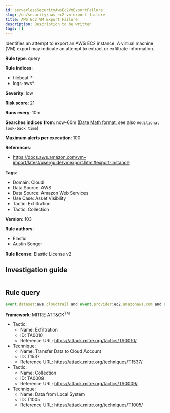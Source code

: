 ```yaml
---
id: serverlessSecurityAwsEc2VmExportFailure
slug: /en/security/aws-ec2-vm-export-failure
title: AWS EC2 VM Export Failure
description: Description to be written
tags: []
---
```


<div id="aws-ec2-vm-export-failure"></div>

Identifies an attempt to export an AWS EC2 instance. A virtual machine (VM) export may indicate an attempt to extract or exfiltrate information.

**Rule type**: query

**Rule indices**: 

* filebeat-*
* logs-aws*

**Severity**: low

**Risk score**: 21

**Runs every**: 10m

**Searches indices from**: now-60m ([Date Math format](((ref))/common-options.html#date-math), see also <DocLink id="serverlessSecurityRulesUiCreate" section="set-the-rules-schedule">`Additional look-back time`</DocLink>)

**Maximum alerts per execution**: 100

**References**: 

* https://docs.aws.amazon.com/vm-import/latest/userguide/vmexport.html#export-instance

**Tags**: 

* Domain: Cloud
* Data Source: AWS
* Data Source: Amazon Web Services
* Use Case: Asset Visibility
* Tactic: Exfiltration
* Tactic: Collection

**Version**: 103

**Rule authors**: 

* Elastic
* Austin Songer

**Rule license**: Elastic License v2

## Investigation guide

```markdown

```

## Rule query

```js
event.dataset:aws.cloudtrail and event.provider:ec2.amazonaws.com and event.action:CreateInstanceExportTask and event.outcome:failure

```

**Framework**: MITRE ATT&CK<sup>TM</sup>

* Tactic:
    * Name: Exfiltration
    * ID: TA0010
    * Reference URL: https://attack.mitre.org/tactics/TA0010/
* Technique:
    * Name: Transfer Data to Cloud Account
    * ID: T1537
    * Reference URL: https://attack.mitre.org/techniques/T1537/
* Tactic:
    * Name: Collection
    * ID: TA0009
    * Reference URL: https://attack.mitre.org/tactics/TA0009/
* Technique:
    * Name: Data from Local System
    * ID: T1005
    * Reference URL: https://attack.mitre.org/techniques/T1005/

